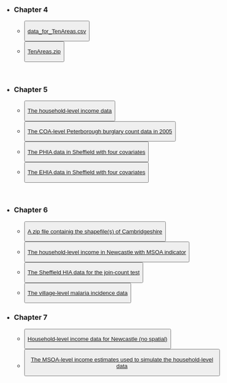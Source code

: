<title>Data & Code </title>


* <h3>Chapter 4 </h3>
  <ul>
    <li><button type="button" class="btn btn-primary">[data_for_TenAreas.csv](data/ch4/data_for_TenAreas.csv)</button></li>
    <li><button type="button" class="btn btn-primary">[TenAreas.zip](data/ch4/TenAreas.zip)</button></li>
  </ul>
<br />

* <h3>Chapter 5 </h3>
  <ul>
    <li><button type="button" class="btn btn-primary">[The household-level income data](data/ch5/household_income_data.txt)</button></li>

    <li><button type="button" class="btn btn-primary">[The COA-level Peterborough burglary count data in 2005](data/ch5/peterborough_COA_burglary_2005.txt)</button></li>
    
    <li><button type="button" class="btn btn-primary">[The PHIA data in Sheffield with four covariates](data/ch5/PHIA_with_covariates.csv)</button></li>
    
    <li><button type="button" class="btn btn-primary">[The EHIA data in Sheffield with four covariates](data/ch5/EHIA_with_covariates.csv)</button></li>
  </ul>
<br />

* <h3>Chapter 6 </h3>
  <ul>
    <li><button type="button" class="btn btn-primary">[A zip file containig the shapefile(s) of Cambridgeshire](data/ch6/cambridgeshire.zip)</button></li>
    <li><button type="button" class="btn btn-primary">[The household-level income in Newcastle with MSOA indicator](data/ch6/income.RData)</button></li>
    <li><button type="button" class="btn btn-primary">[The Sheffield HIA data for the join-count test](data/ch6/sheffield.zip)</button></li>
    <li><button type="button" class="btn btn-primary">[The village-level malaria incidence data](data/ch6/malaria.RData)</button></li>
  </ul>
  
* <h3>Chapter 7 </h3>
  <ul>
    <li><button type="button" class="btn btn-primary">[Household-level income data for Newcastle (no spatial)](data/ch7/income_for_ch7.RData)</button></li>
    <li><button type="button" class="btn btn-primary">[The MSOA-level income estimates used to simulate the household-level data](data/ch7/Newcastle_MSOA_income.csv)</button></li>
  </ul>
